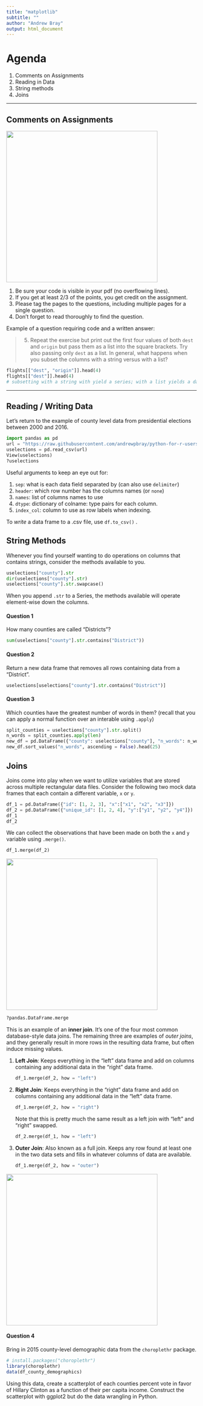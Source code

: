 ```yaml
---
title: "matplotlib"
subtitle: ""
author: "Andrew Bray"
output: html_document
---
```


# Agenda

1.  Comments on Assignments
2.  Reading in Data
3.  String methods
4.  Joins

------------------------------------------------------------------------

## Comments on Assignments

<img src="figs/flight-delay-evidence.png" width="400"/>

1.  Be sure your code is visible in your pdf (no overflowing lines).
2.  If you get at least 2/3 of the points, you get credit on the assignment.
3.  Please tag the pages to the questions, including multiple pages for a single question.
4.  Don't forget to read thoroughly to find the question.

Example of a question requiring code and a written answer:

> 5.  Repeat the exercise but print out the first four values of both `dest` and `origin` but pass them as a list into the square brackets. Try also passing only `dest` as a list. In general, what happens when you subset the columns with a string versus with a list?

```python
flights[["dest", "origin"]].head(4)
flights[["dest"]].head(4)
# subsetting with a string with yield a series; with a list yields a data frame
```

------------------------------------------------------------------------

## Reading / Writing Data

Let's return to the example of county level data from presidential elections between 2000 and 2016.

```python
import pandas as pd
url = "https://raw.githubusercontent.com/andrewpbray/python-for-r-users/master/data/uselections.csv"
uselections = pd.read_csv(url)
View(uselections)
?uselections
```

Useful arguments to keep an eye out for:

1.  `sep`: what is each data field separated by (can also use `delimiter`)
2.  `header`: which row number has the columns names (or `none`)
3.  `names`: list of columns names to use
4.  `dtype`: dictionary of colname: type pairs for each column.
5.  `index_col`: column to use as row labels when indexing.

To *write* a data frame to a .csv file, use `df.to_csv()` .

## String Methods

Whenever you find yourself wanting to do operations on columns that contains strings, consider the methods available to you.

```python
uselections["county"].str
dir(uselections["county"].str)
uselections["county"].str.swapcase()
```

When you append `.str` to a Series, the methods available will operate element-wise down the columns.

#### Question 1

How many counties are called "Districts"?

```python
sum(uselections["county"].str.contains("District"))
```

#### Question 2

Return a new data frame that removes all rows containing data from a "District".

```python
uselections[uselections["county"].str.contains("District")]
```

#### Question 3

Which counties have the greatest number of words in them? (recall that you can apply a normal function over an interable using `.apply`)

```python
split_counties = uselections["county"].str.split()
n_words = split_counties.apply(len)
new_df = pd.DataFrame({"county": uselections["county"], "n_words": n_words})
new_df.sort_values("n_words", ascending = False).head(25)
```

## Joins

Joins come into play when we want to utilize variables that are stored across multiple rectangular data files. Consider the following two mock data frames that each contain a different variable, `x` or `y`.

```python
df_1 = pd.DataFrame({"id": [1, 2, 3], "x":["x1", "x2", "x3"]})
df_2 = pd.DataFrame({"unique_id": [1, 2, 4], "y":["y1", "y2", "y4"]})
df_1
df_2
```

We can collect the observations that have been made on both the `x` and `y` variable using `.merge()`.

```python
df_1.merge(df_2)
```

<img src="figs/join-inner.png" width="400"/>

```python
?pandas.DataFrame.merge
```

This is an example of an **inner join**. It's one of the four most common database-style data joins. The remaining three are examples of *outer joins*, and they generally result in more rows in the resulting data frame, but often induce missing values.

1.  **Left Join**: Keeps everything in the "left" data frame and add on columns containing any additional data in the "right" data frame.

    ```python
    df_1.merge(df_2, how = "left")
    ```

2.  **Right Join**: Keeps everything in the "right" data frame and add on columns containing any additional data in the "left" data frame.

    ```python
    df_1.merge(df_2, how = "right")
    ```

    Note that this is pretty much the same result as a left join with "left" and "right" swapped.

    ```python
    df_2.merge(df_1, how = "left")
    ```

3.  **Outer Join**: Also known as a full join. Keeps any row found at least one in the two data sets and fills in whatever columns of data are available.

    ```python
    df_1.merge(df_2, how = "outer")
    ```

<img src="figs/join-outer.png" width="400"/>

#### Question 4

Bring in 2015 county-level demographic data from the `choroplethr` package.

```r
# install.packages("choroplethr")
library(choroplethr)
data(df_county_demographics)
```

Using this data, create a scatterplot of each counties percent vote in favor of Hillary Clinton as a function of their per capita income. Construct the scatterplot with ggplot2 but do the data wrangling in Python.
